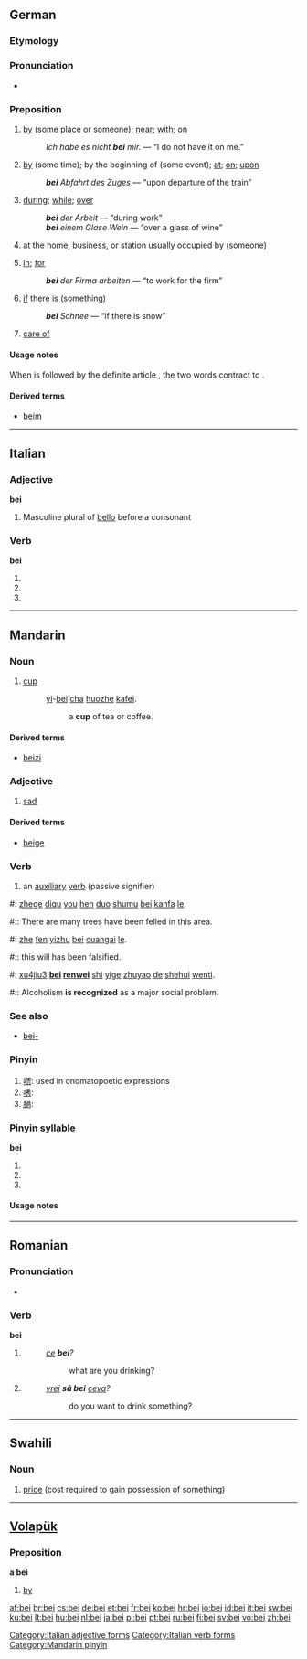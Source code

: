 {{also|bēi|běi|bèi}}
==German==

===Etymology===
{{etyl|goh|de}} {{term|bī}}

===Pronunciation===
* {{audio|De-bei.ogg|audio}}

===Preposition===
{{infl|de|preposition|+ dative}}

# {{context|with something that has a location}} [[by]] (some place or someone); [[near]]; [[with]]; [[on]]
#: ''Ich habe es nicht '''bei''' mir.'' — “I do not have it on me.”
# {{context|with something that has a definite time}} [[by]] (some time); by the beginning of (some event); [[at]]; [[on]]; [[upon]]
#: '''''bei''' Abfahrt des Zuges'' — “upon departure of the train”
# {{context|with something that has a duration}} [[during]]; [[while]]; [[over]]
#: '''''bei''' der Arbeit'' — “during work”
#: '''''bei''' einem Glase Wein'' — “over a glass of wine”
# {{context|with a person, business name, or job title}} at the home, business, or station usually occupied by (someone)
# {{context|with an organization}} [[in]]; [[for]]
#: '''''bei''' der Firma arbeiten'' — “to work for the firm”
# {{context|with something that may or may not occur}} [[if]] there is (something)
#: '''''bei''' Schnee'' — “if there is snow”
# {{context|in a postal address}} [[care of]]

====Usage notes====
When {{term|bei}} is followed by the definite article {{term|dem||the}}, the two words contract to {{term|beim}}.

====Derived terms====
* [[beim]]

----

==Italian==

===Adjective===
'''bei'''

# Masculine plural of [[bello#Italian|bello]] before a consonant

===Verb===
'''bei'''

# {{form of|[[second-person|Second-person]] [[singular]] [[present tense]]|beare|lang=it}}
# {{form of|[[first-person|First-person]] singular, second-person singular and [[third-person]] singular [[present subjunctive]]|beare|lang=it}}
# {{form of|Third-person singular [[imperative]]|beare|lang=it}}

[[Category:Italian adjective forms]]
[[Category:Italian verb forms]]

----

==Mandarin==

===Noun===
{{cmn-noun|p|pin=bēi|pint=bei1|tas=杯}}

# [[cup]]
#: [[yi]]-[[bei]] [[cha]] [[huozhe]] [[kafei]].
#:: a '''cup''' of tea or coffee.

====Derived terms====
* [[beizi]]

===Adjective===
{{infl|cmn|adjective|Pinyin|bēi|traditional and simplified|悲}}

# [[sad]]

====Derived terms====
* [[beige]]

===Verb===
{{cmn-verb|p|pin=bèi|pint=bei4|tas=被}}

# an [[auxiliary]] [[verb]] (passive signifier)

{{rel-top|Example sentences}}
#: [[zhege]] [[diqu]] [[you]] [[hen]] [[duo]] [[shumu]] [[bei]] [[kanfa]] [[le]].
#:: There are many trees have been felled in this area.
#: [[zhe]] [[fen]] [[yizhu]] [[bei]] [[cuangai]] [[le]].
#:: this will has been falsified.
#: [[xujiu|xu4jiu3]] '''[[bei]] [[renwei]]''' [[shi]] [[yige]] [[zhuyao]] [[de]] [[shehui]] [[wenti]].
#:: Alcoholism '''is recognized''' as a major social problem.
{{rel-bottom}}

===See also===
* [[bei-]]

===Pinyin===
{{cmn-alt-pinyin|bei|bei0|bei5}}

# [[呖]]: used in onomatopoetic expressions
# [[唀]]:
# [[膼]]:

===Pinyin syllable===
'''bei'''

# {{nonstandard spelling of|bēi|lang=cmn}}
# {{nonstandard spelling of|běi|lang=cmn}}
# {{nonstandard spelling of|bèi|lang=cmn}}

====Usage notes====
{{zh-tone}}

[[Category:Mandarin pinyin]]

----

==Romanian==

===Pronunciation===
* {{IPA|[bej]|lang=ro}}

===Verb===
'''bei'''

# {{ro-form-verb|2s|pres|bea}}
#: ''[[ce]] '''bei'''?''
#:: what are you drinking?
# {{ro-form-verb|2s|sub|bea}}
#: ''[[vrei]] '''să bei''' [[ceva]]?''
#:: do you want to drink something?

----

==Swahili==

===Noun===
{{infl|sw|noun}}

# [[price]] (cost required to gain possession of something)

{{tbot entry|Swahili|price|2009|July|sw}}

----

==[[Volapük]]==

===Preposition===
'''a bei'''

# [[by]]

[[af:bei]]
[[br:bei]]
[[cs:bei]]
[[de:bei]]
[[et:bei]]
[[fr:bei]]
[[ko:bei]]
[[hr:bei]]
[[io:bei]]
[[id:bei]]
[[it:bei]]
[[sw:bei]]
[[ku:bei]]
[[lt:bei]]
[[hu:bei]]
[[nl:bei]]
[[ja:bei]]
[[pl:bei]]
[[pt:bei]]
[[ru:bei]]
[[fi:bei]]
[[sv:bei]]
[[vo:bei]]
[[zh:bei]]